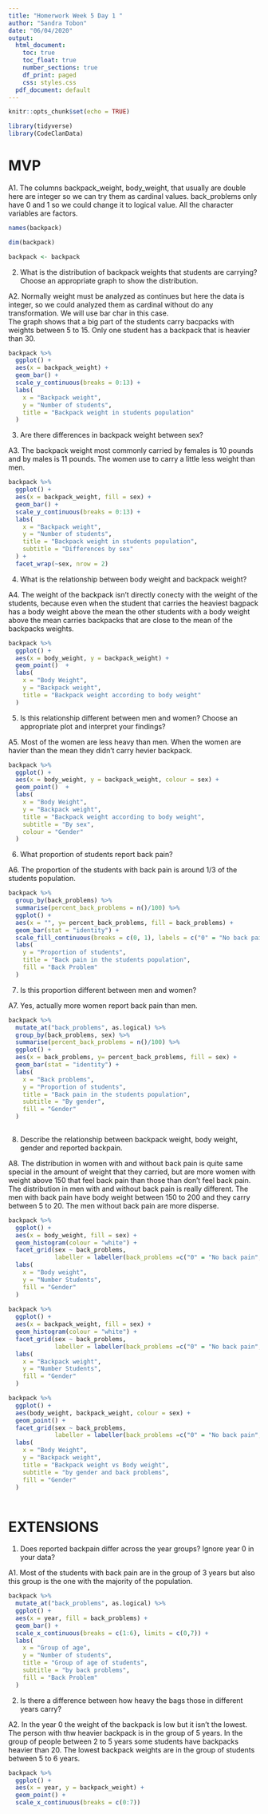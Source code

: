 ```yaml
---
title: "Homerwork Week 5 Day 1 "
author: "Sandra Tobon"
date: "06/04/2020"
output:
  html_document:
    toc: true
    toc_float: true
    number_sections: true
    df_print: paged
    css: styles.css
  pdf_document: default
---
```


```r
knitr::opts_chunk$set(echo = TRUE)
```

```r
library(tidyverse)
library(CodeClanData)
```

# MVP  


  A1. The columns backpack_weight, body_weight, that usually are double here are integer so we can try them as cardinal values. back_problems only have 0 and 1 so we could change it to logical value. All the character variables are factors. 
  
```r
names(backpack)

dim(backpack)

backpack <- backpack
```

  2. What is the distribution of backpack weights that students are carrying? Choose an appropriate graph to show the distribution.  
  
  A2. Normally weight must be analyzed as continues but here the data is integer, so we could analyzed them as cardinal without do any transformation. We will use bar char in this case.  
  The graph shows that a big part of the students carry bacpacks with weights between 5 to 15.  Only one student has a backpack that is heavier than 30. 
```r
backpack %>%
  ggplot() +
  aes(x = backpack_weight) +
  geom_bar() +
  scale_y_continuous(breaks = 0:13) +
  labs(
    x = "Backpack weight",
    y = "Number of students",
    title = "Backpack weight in students population"
  )
```
  
  3. Are there differences in backpack weight between sex?  
  
  A3. The backpack weight most commonly carried by females is 10 pounds and by males is 11 pounds. The women use to carry a little less weight than men.
  
```r
backpack %>%
  ggplot() +
  aes(x = backpack_weight, fill = sex) +
  geom_bar() +
  scale_y_continuous(breaks = 0:13) +
  labs(
    x = "Backpack weight",
    y = "Number of students",
    title = "Backpack weight in students population",
    subtitle = "Differences by sex"
  ) + 
  facet_wrap(~sex, nrow = 2)
```

  4. What is the relationship between body weight and backpack weight?  
  
  A4. The weight of the backpack isn't directly conecty with the weight of the students, because even when the student that carries the heaviest bagpack has a body weight above the mean the other students with a body weight above the mean carries backpacks that are close to the mean of the backpacks weights.
  
```r
backpack %>%
  ggplot() +
  aes(x = body_weight, y = backpack_weight) +
  geom_point()  +
  labs(
    x = "Body Weight",
    y = "Backpack weight",
    title = "Backpack weight according to body weight"
  )
```
  
  5. Is this relationship different between men and women? Choose an appropriate plot and interpret your findings?  
  
  A5. Most of the women are less heavy than men. When the women are havier than the mean they didn't carry hevier backpack.   
```r
backpack %>%
  ggplot() +
  aes(x = body_weight, y = backpack_weight, colour = sex) +
  geom_point()  +
  labs(
    x = "Body Weight",
    y = "Backpack weight",
    title = "Backpack weight according to body weight", 
    subtitle = "By sex",
    colour = "Gender"
  )
```

  6. What proportion of students report back pain?  
  
  A6. The proportion of the students with back pain is around 1/3 of the students population.
```r
backpack %>%
  group_by(back_problems) %>%
  summarise(percent_back_problems = n()/100) %>%
  ggplot() +
  aes(x = "", y= percent_back_problems, fill = back_problems) +
  geom_bar(stat = "identity") +
  scale_fill_continuous(breaks = c(0, 1), labels = c("0" = "No back pain", "1" = "Back Pain")) +
  labs(
    y = "Proportion of students",
    title = "Back pain in the students population",
    fill = "Back Problem"
  ) 
```

  7. Is this proportion different between men and women?  
  
  A7. Yes, actually more women report back pain than men.
```r
backpack %>%
  mutate_at("back_problems", as.logical) %>%
  group_by(back_problems, sex) %>%
  summarise(percent_back_problems = n()/100) %>%
  ggplot() +
  aes(x = back_problems, y= percent_back_problems, fill = sex) +
  geom_bar(stat = "identity") +
  labs(
    x = "Back problems",
    y = "Proportion of students",
    title = "Back pain in the students population",
    subtitle = "By gender",
    fill = "Gender"
  ) 
 
```


  8. Describe the relationship between backpack weight, body weight, gender and reported backpain.  
  
  A8. The distribution in women with and without back pain is quite same special in the amount of weight that they carried, but are more women with weight above 150 that feel back pain than those than don't feel back pain.  
  The distribution in men with and without back pain is really different. The men with back pain have body weight between 150 to 200 and they carry between 5 to 20. The men without back pain are more disperse. 
```r
backpack %>%
  ggplot() +
  aes(x = body_weight, fill = sex) +
  geom_histogram(colour = "white") +
  facet_grid(sex ~ back_problems,
             labeller = labeller(back_problems =c("0" = "No back pain", "1" = "Back Pain"))) +
  labs(
    x = "Body weight",
    y = "Number Students",
    fill = "Gender"
  )
  
backpack %>%
  ggplot() +
  aes(x = backpack_weight, fill = sex) +
  geom_histogram(colour = "white") +
  facet_grid(sex ~ back_problems,
             labeller = labeller(back_problems =c("0" = "No back pain", "1" = "Back Pain"))) +
  labs(
    x = "Backpack weight",
    y = "Number Students",
    fill = "Gender"
  )

backpack %>%
  ggplot() +
  aes(body_weight, backpack_weight, colour = sex) +
  geom_point() +
  facet_grid(sex ~ back_problems,
             labeller = labeller(back_problems =c("0" = "No back pain", "1" = "Back Pain"))) +
  labs(
    x = "Body Weight",
    y = "Backpack weight",
    title = "Backpack weight vs Body weight",
    subtitle = "by gender and back problems",
    fill = "Gender"
  )
  
```
  
# EXTENSIONS  

  1. Does reported backpain differ across the year groups? Ignore year 0 in your data?  
  
  A1. Most of the students with back pain are in the group of 3 years but also this group is the one with the majority of the population. 
  
```r
backpack %>%
  mutate_at("back_problems", as.logical) %>%
  ggplot() +
  aes(x = year, fill = back_problems) +
  geom_bar() +
  scale_x_continuous(breaks = c(1:6), limits = c(0,7)) +
  labs(
    x = "Group of age",
    y = "Number of students",
    title = "Group of age of students",
    subtitle = "by back problems",
    fill = "Back Problem"
  )
```
  
  2. Is there a difference between how heavy the bags those in different years carry?  
  
  A2. In the year 0 the weight of the backpack is low but it isn't the lowest. The person with thw heavier backpack is in the group of 5 years. In the group of people between 2 to 5 years some students have backpacks heavier than 20. The lowest backpack weights are in the group of students between 5 to 6 years.
```r
backpack %>%
  ggplot() +
  aes(x = year, y = backpack_weight) +
  geom_point() +
  scale_x_continuous(breaks = c(0:7))
  
```
  
  
